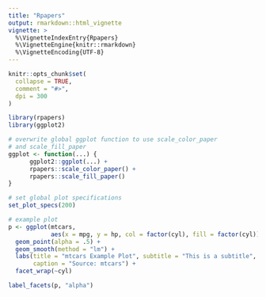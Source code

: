 ```yaml
---
title: "Rpapers"
output: rmarkdown::html_vignette
vignette: >
  %\VignetteIndexEntry{Rpapers}
  %\VignetteEngine{knitr::rmarkdown}
  %\VignetteEncoding{UTF-8}
---
```


```r
knitr::opts_chunk$set(
  collapse = TRUE,
  comment = "#>",
  dpi = 300
)
```

```r
library(rpapers)
library(ggplot2)
```

```r
# overwrite global ggplot function to use scale_color_paper 
# and scale_fill_paper
ggplot <- function(...) {
      ggplot2::ggplot(...) +
      rpapers::scale_color_paper() +
      rpapers::scale_fill_paper()
}

# set global plot specifications
set_plot_specs(200)

# example plot
p <- ggplot(mtcars, 
            aes(x = mpg, y = hp, col = factor(cyl), fill = factor(cyl))) +
  geom_point(alpha = .5) +
  geom_smooth(method = "lm") + 
  labs(title = "mtcars Example Plot", subtitle = "This is a subtitle",
       caption = "Source: mtcars") + 
  facet_wrap(~cyl)

label_facets(p, "alpha")
```

